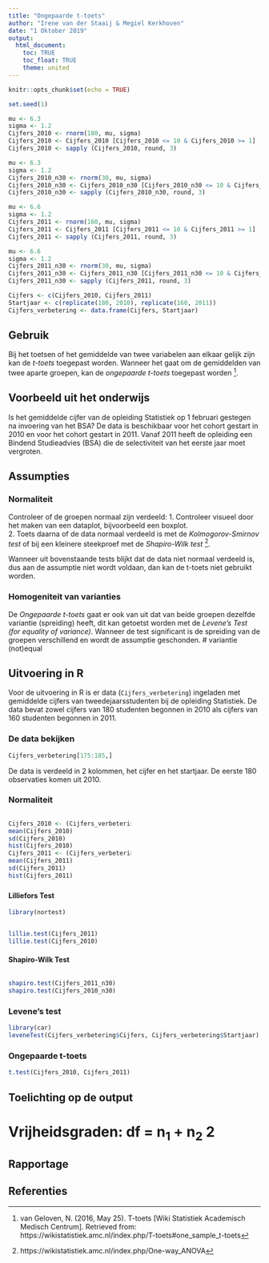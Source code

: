 ```yaml
---
title: "Ongepaarde t-toets"
author: "Irene van der Staaij & Megiel Kerkhoven"
date: "1 Oktober 2019"
output: 
  html_document:
    toc: TRUE
    toc_float: TRUE
    theme: united
---
```

<style>
  .col2 {
    columns: 2 200px;         /* number of columns and width in pixels*/
    -webkit-columns: 2 200px; /* chrome, safari */
    -moz-columns: 2 200px;    /* firefox */
  }
</style>

```r
knitr::opts_chunk$set(echo = TRUE)
```

```r
set.seed(1)

mu <- 6.3
sigma <- 1.2
Cijfers_2010 <- rnorm(180, mu, sigma)
Cijfers_2010 <- Cijfers_2010 [Cijfers_2010 <= 10 & Cijfers_2010 >= 1]
Cijfers_2010 <- sapply (Cijfers_2010, round, 3)

mu <- 6.3
sigma <- 1.2
Cijfers_2010_n30 <- rnorm(30, mu, sigma)
Cijfers_2010_n30 <- Cijfers_2010_n30 [Cijfers_2010_n30 <= 10 & Cijfers_2010_n30 >= 1]
Cijfers_2010_n30 <- sapply (Cijfers_2010_n30, round, 3)

mu <- 6.6
sigma <- 1.2
Cijfers_2011 <- rnorm(160, mu, sigma)
Cijfers_2011 <- Cijfers_2011 [Cijfers_2011 <= 10 & Cijfers_2011 >= 1]
Cijfers_2011 <- sapply (Cijfers_2011, round, 3)

mu <- 6.6
sigma <- 1.2
Cijfers_2011_n30 <- rnorm(30, mu, sigma)
Cijfers_2011_n30 <- Cijfers_2011_n30 [Cijfers_2011_n30 <= 10 & Cijfers_2011_n30 >= 1]
Cijfers_2011_n30 <- sapply (Cijfers_2011, round, 3)

Cijfers <- c(Cijfers_2010, Cijfers_2011)
Startjaar <- c(replicate(180, 2010), replicate(160, 2011))
Cijfers_verbetering <- data.frame(Cijfers, Startjaar)


```

## Gebruik
Bij het toetsen of het gemiddelde van twee variabelen aan elkaar gelijk zijn kan de *t-toets* toegepast worden. Wanneer het gaat om de gemiddelden van twee aparte groepen, kan de *ongepaarde t-toets* toegepast worden [^1].

## Voorbeeld uit het onderwijs
Is het gemiddelde cijfer van de opleiding Statistiek op 1 februari gestegen na invoering van het BSA? De data is beschikbaar voor het cohort gestart in 2010 en voor het cohort gestart in 2011. Vanaf 2011 heeft de opleiding een Bindend Studieadvies (BSA) die de selectiviteit van het eerste jaar moet vergroten.

## Assumpties
### Normaliteit
Controleer of de groepen normaal zijn verdeeld:
1. Controleer visueel door het maken van een dataplot, bijvoorbeeld een boxplot.  
2. Toets daarna of de data normaal verdeeld is met de *Kolmogorov-Smirnov test* of bij een kleinere steekproef met de *Shapiro-Wilk test* [^2]. 

Wanneer uit bovenstaande tests blijkt dat de data niet normaal verdeeld is, dus aan de assumptie niet wordt voldaan, dan kan de t-toets niet gebruikt worden.

### Homogeniteit van varianties 
De *Ongepaarde t-toets* gaat er ook van uit dat van beide groepen dezelfde variantie (spreiding) heeft, dit kan getoetst worden met de *Levene's Test (for equality of variance)*. Wanneer de test significant is de spreiding van de groepen verschillend en wordt de assumptie geschonden. 
# variantie (not)equal

## Uitvoering in R
Voor de uitvoering in R is er data (`Cijfers_verbetering`) ingeladen met gemiddelde cijfers van tweedejaarsstudenten bij de opleiding Statistiek. De data bevat zowel cijfers van 180 studenten begonnen in 2010 als cijfers van 160 studenten begonnen in 2011.

### De data bekijken
```r
Cijfers_verbetering[175:185,]
```
De data is verdeeld in 2 kolommen, het cijfer en het startjaar. De eerste 180 observaties komen uit 2010.

### Normaliteit
<div class="col2">
```r
Cijfers_2010 <- (Cijfers_verbetering[1:180, 1])
mean(Cijfers_2010)
sd(Cijfers_2010)
hist(Cijfers_2010)
Cijfers_2011 <- (Cijfers_verbetering[181:340, 1])
mean(Cijfers_2011)
sd(Cijfers_2011)
hist(Cijfers_2011)

```
</div>

### {.tabset .tabset-fade .tabset.pills}
#### Lilliefors Test

```r
library(nortest)
```
<div class="col2">
``` r
lillie.test(Cijfers_2011)
lillie.test(Cijfers_2010)
```
</div>

#### Shapiro-Wilk Test
<div class="col2">
``` r
shapiro.test(Cijfers_2011_n30)
shapiro.test(Cijfers_2010_n30)
```
</div>
### Levene's test
```r
library(car)
leveneTest(Cijfers_verbetering$Cijfers, Cijfers_verbetering$Startjaar)
```
### Ongepaarde t-toets
```r
t.test(Cijfers_2010, Cijfers_2011)
```

## Toelichting op de output

# Vrijheidsgraden: df = n~1~ + n~2~ 2

## Rapportage

## Referenties
[^1]: van Geloven, N. (2016, May 25). T-toets [Wiki Statistiek Academisch Medisch Centrum]. Retrieved from: https://wikistatistiek.amc.nl/index.php/T-toets#one_sample_t-toets 
[^2]: Normaliteit. (14 jul 2014). [UvA Wiki Methodologiewinkel]. Retrieved from: https://wiki.uva.nl/methodologiewinkel/index.php/Normaliteit  
[^2]: https://wikistatistiek.amc.nl/index.php/One-way_ANOVA

